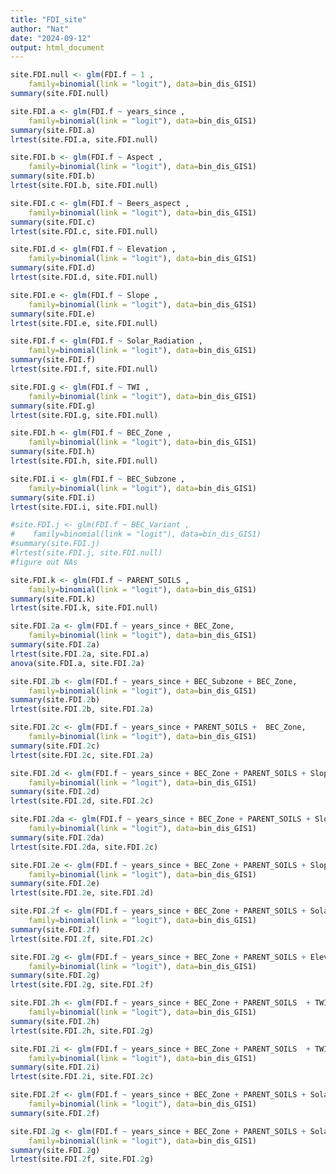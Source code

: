 ```yaml
---
title: "FDI_site"
author: "Nat"
date: "2024-09-12"
output: html_document
---
```


```r
site.FDI.null <- glm(FDI.f ~ 1 ,
    family=binomial(link = "logit"), data=bin_dis_GIS1)
summary(site.FDI.null)

site.FDI.a <- glm(FDI.f ~ years_since ,
    family=binomial(link = "logit"), data=bin_dis_GIS1)
summary(site.FDI.a)
lrtest(site.FDI.a, site.FDI.null)

site.FDI.b <- glm(FDI.f ~ Aspect ,
    family=binomial(link = "logit"), data=bin_dis_GIS1)
summary(site.FDI.b)
lrtest(site.FDI.b, site.FDI.null)

site.FDI.c <- glm(FDI.f ~ Beers_aspect ,
    family=binomial(link = "logit"), data=bin_dis_GIS1)
summary(site.FDI.c)
lrtest(site.FDI.c, site.FDI.null)

site.FDI.d <- glm(FDI.f ~ Elevation ,
    family=binomial(link = "logit"), data=bin_dis_GIS1)
summary(site.FDI.d)
lrtest(site.FDI.d, site.FDI.null)

site.FDI.e <- glm(FDI.f ~ Slope ,
    family=binomial(link = "logit"), data=bin_dis_GIS1)
summary(site.FDI.e)
lrtest(site.FDI.e, site.FDI.null)

site.FDI.f <- glm(FDI.f ~ Solar_Radiation ,
    family=binomial(link = "logit"), data=bin_dis_GIS1)
summary(site.FDI.f)
lrtest(site.FDI.f, site.FDI.null)

site.FDI.g <- glm(FDI.f ~ TWI ,
    family=binomial(link = "logit"), data=bin_dis_GIS1)
summary(site.FDI.g)
lrtest(site.FDI.g, site.FDI.null)

site.FDI.h <- glm(FDI.f ~ BEC_Zone ,
    family=binomial(link = "logit"), data=bin_dis_GIS1)
summary(site.FDI.h)
lrtest(site.FDI.h, site.FDI.null)

site.FDI.i <- glm(FDI.f ~ BEC_Subzone ,
    family=binomial(link = "logit"), data=bin_dis_GIS1)
summary(site.FDI.i)
lrtest(site.FDI.i, site.FDI.null)

#site.FDI.j <- glm(FDI.f ~ BEC_Variant ,
#    family=binomial(link = "logit"), data=bin_dis_GIS1)
#summary(site.FDI.j)
#lrtest(site.FDI.j, site.FDI.null)
#figure out NAs

site.FDI.k <- glm(FDI.f ~ PARENT_SOILS ,
    family=binomial(link = "logit"), data=bin_dis_GIS1)
summary(site.FDI.k)
lrtest(site.FDI.k, site.FDI.null)

```

```r
site.FDI.2a <- glm(FDI.f ~ years_since + BEC_Zone,
    family=binomial(link = "logit"), data=bin_dis_GIS1)
summary(site.FDI.2a)
lrtest(site.FDI.2a, site.FDI.a)
anova(site.FDI.a, site.FDI.2a)

site.FDI.2b <- glm(FDI.f ~ years_since + BEC_Subzone + BEC_Zone,
    family=binomial(link = "logit"), data=bin_dis_GIS1)
summary(site.FDI.2b)
lrtest(site.FDI.2b, site.FDI.2a)

site.FDI.2c <- glm(FDI.f ~ years_since + PARENT_SOILS +  BEC_Zone,
    family=binomial(link = "logit"), data=bin_dis_GIS1)
summary(site.FDI.2c)
lrtest(site.FDI.2c, site.FDI.2a)

site.FDI.2d <- glm(FDI.f ~ years_since + BEC_Zone + PARENT_SOILS + Slope + Slope*sin(Aspect*(pi/180)) + Slope*cos(Aspect*(pi/180)) ,
    family=binomial(link = "logit"), data=bin_dis_GIS1)
summary(site.FDI.2d)
lrtest(site.FDI.2d, site.FDI.2c)

site.FDI.2da <- glm(FDI.f ~ years_since + BEC_Zone + PARENT_SOILS + Slope  ,
    family=binomial(link = "logit"), data=bin_dis_GIS1)
summary(site.FDI.2da)
lrtest(site.FDI.2da, site.FDI.2c)

site.FDI.2e <- glm(FDI.f ~ years_since + BEC_Zone + PARENT_SOILS + Slope + Slope*sin(Aspect*(pi/180)) + Slope*cos(Aspect*(pi/180)) + Elevation,
    family=binomial(link = "logit"), data=bin_dis_GIS1)
summary(site.FDI.2e)
lrtest(site.FDI.2e, site.FDI.2d)

site.FDI.2f <- glm(FDI.f ~ years_since + BEC_Zone + PARENT_SOILS + Solar_Radiation,
    family=binomial(link = "logit"), data=bin_dis_GIS1)
summary(site.FDI.2f)
lrtest(site.FDI.2f, site.FDI.2c)

site.FDI.2g <- glm(FDI.f ~ years_since + BEC_Zone + PARENT_SOILS + Elevation+ Solar_Radiation,
    family=binomial(link = "logit"), data=bin_dis_GIS1)
summary(site.FDI.2g)
lrtest(site.FDI.2g, site.FDI.2f)

site.FDI.2h <- glm(FDI.f ~ years_since + BEC_Zone + PARENT_SOILS  + TWI +Elevation,
    family=binomial(link = "logit"), data=bin_dis_GIS1)
summary(site.FDI.2h)
lrtest(site.FDI.2h, site.FDI.2g)

site.FDI.2i <- glm(FDI.f ~ years_since + BEC_Zone + PARENT_SOILS  + TWI ,
    family=binomial(link = "logit"), data=bin_dis_GIS1)
summary(site.FDI.2i)
lrtest(site.FDI.2i, site.FDI.2c)
```

```r

site.FDI.2f <- glm(FDI.f ~ years_since + BEC_Zone + PARENT_SOILS + Solar_Radiation,
    family=binomial(link = "logit"), data=bin_dis_GIS1)
summary(site.FDI.2f)

site.FDI.2g <- glm(FDI.f ~ years_since + BEC_Zone + PARENT_SOILS + Solar_Radiation +BEC_Zone*PARENT_SOILS,
    family=binomial(link = "logit"), data=bin_dis_GIS1)
summary(site.FDI.2g)
lrtest(site.FDI.2f, site.FDI.2g)
```

